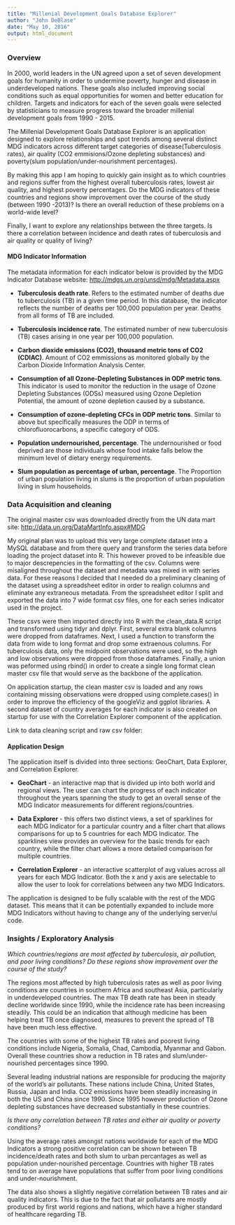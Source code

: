 ```yaml
---
title: "Millenial Development Goals Database Explorer"
author: "John DeBlase"
date: "May 10, 2016"
output: html_document
---
```


### **Overview**

In 2000, world leaders in the UN agreed upon a set of seven development goals for humanity in order to undermine poverty, hunger and disease in underdeveloped nations. These goals also included improving social conditions such as equal opportunities for women and better education for children. Targets and indicators for each of the seven goals were selected by statisticians to measure progress toward the broader millenial development goals from 1990 - 2015.  

The Millenial Development Goals Database Explorer is an application designed to explore relationships and spot trends among several distinct MDG indicators across different target categories of disease(Tuberculosis rates), air quality (CO2 emmisions/Ozone depleting substances) and poverty(slum population/under-nourishment percentages).  

By making this app I am hoping to quickly gain insight as to which countries and regions suffer from the highest overall tuberculosis rates, lowest air quality, and highest poverty percentages. Do the MDG indicators of these countries and regions show improvement over the course of the study (between 1990 -2013)? Is there an overall reduction of these problems on a world-wide level?

Finally, I want to explore any relationships between the three targets. Is there a correlation between incidence and death rates of tuberculosis and air quality or quality of living?


#### **MDG Indicator Information**

The metadata information for each indicator below is provided by the MDG Indicator Database website: <a href="http://mdgs.un.org/unsd/mdg/Metadata.aspx"> http://mdgs.un.org/unsd/mdg/Metadata.aspx </a> 

- **Tuberculosis death rate**. Refers to the estimated number of deaths due to tuberculosis (TB) in a given time period. In this database, the indicator reflects the number of deaths per 100,000 population per year. Deaths from all forms of TB are included.

- **Tuberculosis incidence rate**. The estimated number of new tuberculosis (TB) cases arising in one year per 100,000 population.

- **Carbon dioxide emissions (CO2), thousand metric tons of CO2 (CDIAC)**. Amount of CO2 emmissions as monitored globally by the Carbon Dioxide Information Analysis Center.

- **Consumption of all Ozone-Depleting Substances in ODP metric tons**. This indicator is used to monitor the reduction in the usage of Ozone Depleting Substances (ODSs) measured using Ozone Depletion Potential, the amount of ozone depletion caused by a substance.

- **Consumption of ozone-depleting CFCs in ODP metric tons**. Similar to above but specifically measures the ODP in terms of chlorofluorocarbons, a specific category of ODS.

- **Population undernourished, percentage**. The undernourished or food deprived are those individuals whose food intake falls below the minimum level of dietary energy requirements.

- **Slum population as percentage of urban, percentage**. The Proportion of urban population living in slums is the proportion of urban population living in slum households. 


### **Data Acquisition and cleaning**

The original master csv was downloaded directly from the UN data mart site: <a href="http://data.un.org/DataMartInfo.aspx#MDG"> http://data.un.org/DataMartInfo.aspx#MDG</a>

My original plan was to upload this very large complete dataset into a MySQL database and from there query and transform the series data before loading the project dataset into R. This however proved to be infeasible due to major descrepencies in the formatting of the csv. Columns were misaligned throughout the dataset and metadata was mixed in with series data. For these reasons I decided that I needed do a preliminary cleaning of the dataset using a spreadsheet editor in order to realign columns and eliminate any extraneous metadata. From the spreadsheet editor I split and exported the data into 7 wide format csv files, one for each series indicator used in the project.

These csvs were then imported directly into R with the clean_data.R script and transformed using tidyr and dplyr. First, several extra blank columns were dropped from dataframes. Next, I used a function to transform the data from wide to long format and drop some extraenous columns. For tuberculosis data, only the midpoint observations were used, so the high and low observations were dropped from those dataframes. Finally, a union was peformed using rbind() in order to create a single long format clean master csv file that would serve as the backbone of the application.  

On application startup, the clean master csv is loaded and any rows containing missing observations were dropped using complete.cases() in order to improve the efficiency of the googleViz and ggplot libraries. A second dataset of country averages for each indicator is also created on startup for use with the Correlation Explorer component of the application.  

Link to data cleaning script and raw csv folder:
<github link>
 

#### **Application Design**

The application itself is divided into three sections: GeoChart, Data Explorer, and Correlation Explorer.

- **GeoChart** - an interactive map that is divided up into both world and regional views. The user can chart the progress of each indicator throughout the years spanning the study to get an overall sense of the MDG Indicator measurements for different regions/countries. 

- **Data Explorer** - this offers two distinct views, a set of sparklines for each MDG Indicator for a particular country and a filter chart that allows comparisons for up to 5 countries for each MDG Indicator. The sparklines view provides an overview for the basic trends for each country, while the filter chart allows a more detailed comparison for multiple countries.

- **Correlation Explorer** - an interactive scatterplot of avg values across all years for each MDG Indicator. Both the x and y axis are selectable to allow the user to look for correlations between any two MDG Indicators.

The application is designed to be fully scalable with the rest of the MDG dataset. This means that it can be potentially expanded to include more MDG Indicators without having to change any of the underlying server/ui code.


### **Insights / Exploratory Analysis**

_Which countries/regions are most affected by tuberculosis, air pollution, and poor living conditions? Do these regions show improvement over the course of the study?_

The regions most affected by high tuberculosis rates as well as poor living conditions are countries in southern Africa and southeast Asia, particularly in underdeveloped countries. The max TB death rate has been in steady decline worldwide since 1990, while the incidence rate has been increasing steadily. This could be an indication that although medicine has been helping treat TB once diagnosed, measures to prevent the spread of TB have been much less effective.

The countries with some of the highest TB rates and poorest living conditions include Nigeria, Somalia, Chad, Cambodia, Myanmar and Gabon. Overall these countries show a reduction in TB rates and slum/under-nourished percentages since 1990.

Several leading industrial nations are responsible for producing the majority of the world's air pollutants. These nations include China, United States, Russia, Japan and India. CO2 emissions have been steadily increasing in both the US and China since 1990. Since 1995 however production of Ozone depleting substances have decreased substantially in these countries. 


_Is there any correlation between TB rates and either air quality or poverty conditions?_

Using the average rates amongst nations worldwide for each of the MDG Indicators a strong positive correlation can be shown between TB incidence/death rates and both slum to urban percantages as well as population under-nourished percentage. Countries with higher TB rates tend to on average have populations that suffer from poor living conditions and under-nourishment. 

The data also shows a slightly negative correlation between TB rates and air quality indicators. This is due to the fact that air pollutants are mostly produced by first world regions and nations, which have a higher standard of healthcare regarding TB.








